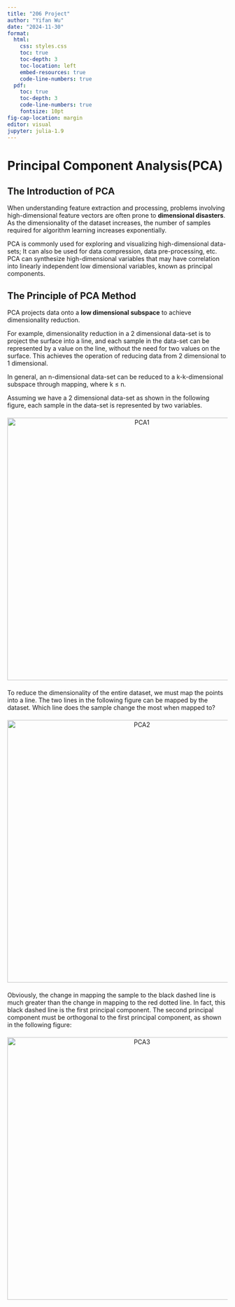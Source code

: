 ```yaml
---
title: "206 Project"
author: "Yifan Wu"
date: "2024-11-30"
format:
  html:
    css: styles.css
    toc: true
    toc-depth: 3
    toc-location: left
    embed-resources: true
    code-line-numbers: true
  pdf:
    toc: true
    toc-depth: 3
    code-line-numbers: true
    fontsize: 10pt
fig-cap-location: margin
editor: visual
jupyter: julia-1.9
---
```


# Principal Component Analysis(PCA)

## The Introduction of PCA
When understanding feature extraction and processing, problems involving high-dimensional feature vectors are often prone to **dimensional disasters**. As the dimensionality of the dataset increases, the number of samples required for algorithm learning increases exponentially.

PCA is commonly used for exploring and visualizing high-dimensional data-sets; It can also be used for data compression, data pre-processing, etc. PCA can synthesize high-dimensional variables that may have correlation into linearly independent low dimensional variables, known as principal components.

## The Principle of PCA Method

PCA projects data onto a **low dimensional subspace** to achieve dimensionality reduction.

For example, dimensionality reduction in a 2 dimensional data-set is to project the surface into a line, and each sample in the data-set can be represented by a value on the line, without the need for two values on the surface. This achieves the operation of reducing data from 2 dimensional to 1 dimensional.

In general, an n-dimensional data-set can be reduced to a k-k-dimensional subspace through mapping, where k ≤ n.

Assuming we have a 2 dimensional data-set as shown in the following figure, each sample in the data-set is represented by two variables.

<div style="text-align: center; margin: 20px 0;">
  <img src="images/PCA1.png" alt="PCA1" width="600"/>
</div>

To reduce the dimensionality of the entire dataset, we must map the points into a line. The two lines in the following figure can be mapped by the dataset. Which line does the sample change the most when mapped to?

<div style="text-align: center; margin: 20px 0;">
  <img src="images/PCA2.png" alt="PCA2" width="600"/>
</div>

Obviously, the change in mapping the sample to the black dashed line is much greater than the change in mapping to the red dotted line. In fact, this black dashed line is the first principal component. The second principal component must be orthogonal to the first principal component, as shown in the following figure:

<div style="text-align: center; margin: 20px 0;">
  <img src="images/PCA3.png" alt="PCA3" width="600"/>
</div>
